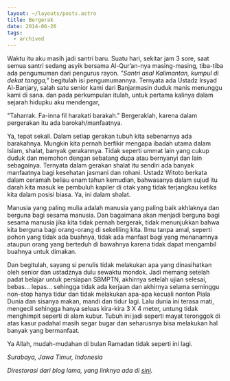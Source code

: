 ```yaml
---
layout: ~/layouts/posts.astro
title: Bergerak
date: 2014-06-26
tags:
  - archived
---
```


Waktu itu aku masih jadi santri baru. Suatu hari, sekitar jam 3 sore, saat semua santri sedang asyik bersama Al-Qur’an-nya masing-masing, tiba-tiba ada pengumuman dari pengurus rayon. _"Santri asal Kalimantan, kumpul di dekat tangga,"_ begitulah isi pengumumannya. Ternyata ada Ustadz Irsyad Al-Banjary, salah satu senior kami dari Banjarmasin duduk manis menunggu kami di sana. dan pada perkumpulan itulah, untuk pertama kalinya dalam sejarah hidupku aku mendengar,

"Taharrak. Fa-inna fil harakati barakah." Bergeraklah, karena dalam pergerakan itu ada barokah/manfaatnya.

Ya, tepat sekali. Dalam setiap gerakan tubuh kita sebenarnya ada barakahnya. Mungkin kita pernah berfikir mengapa ibadah utama dalam Islam, shalat, banyak gerakannya. Tidak seperti ummat lain yang cukup duduk dan memohon dengan sebatang dupa atau bernyanyi dan lain sebagainya. Ternyata dalam gerakan shalat itu sendiri ada banyak manfaatnya bagi kesehatan jasmani dan rohani. Ustadz Witoto berkata dalam ceramah beliau enam tahun kemudian, bahwasanya dalam sujud itu darah kita masuk ke pembuluh kapiler di otak yang tidak terjangkau ketika kita dalam posisi biasa. Ya, ini dalam shalat.


<p>
  <Picture
    src="https://source.unsplash.com/KHipnBn7sdY/1600x1000"
    alt="Ilustrasi gerakan"
    widths={[1140, 960, 720, 540, 360]}
    aspectRatio={16 / 10}
    sizes="(min-width: 1200px) 1140px, (min-width: 992px) 960px, (min-width: 768px) 720px, (min-width: 576px) 540px, 100vw"
    formats={['avif', 'webp', 'jpeg']}
  />
</p>

Manusia yang paling mulia adalah manusia yang paling baik akhlaknya dan berguna bagi sesama manusia. Dan bagaimana akan menjadi berguna bagi sesama manusia jika kita tidak pernah bergerak, tidak menunjukkan bahwa kita berguna bagi orang-orang di sekeliling kita. Ilmu tanpa amal, seperti pohon yang tidak ada buahnya, tidak ada manfaat bagi yang menanamnya ataupun orang yang berteduh di bawahnya karena tidak dapat mengambil buahnya untuk dimakan.

Dan begitulah, sayang si penulis tidak melakukan apa yang dinasihatkan oleh senior dan ustadznya dulu sewaktu mondok. Jadi memang setelah padat belajar untuk persiapan SBMPTN, akhirnya setelah ujian selesai, bebas… lepas… sehingga tidak ada kerjaan dan akhirnya selama seminggu non-stop hanya tidur dan tidak melakukan apa-apa kecuali nonton Piala Dunia dan sisanya makan, mandi dan tidur lagi. Lalu dunia ini terasa mati, mengecil sehingga hanya seluas kira-kira 3 X 4 meter, untung tidak menghimpit seperti di alam kubur. Tubuh ini jadi seperti mayat teronggok di atas kasur padahal masih segar bugar dan seharusnya bisa melakukan hal banyak yang bermanfaat.

Ya Allah, mudah-mudahan di bulan Ramadan tidak seperti ini lagi.

_Surabaya, Jawa Timur, Indonesia_

_Direstorasi dari blog lama, yang linknya ada di [sini](https://web.archive.org/web/20140917091128/http://radenpioneer.wordpress.com/2014/06/26/lalu-dunia-ini-terasa-mati/)._
